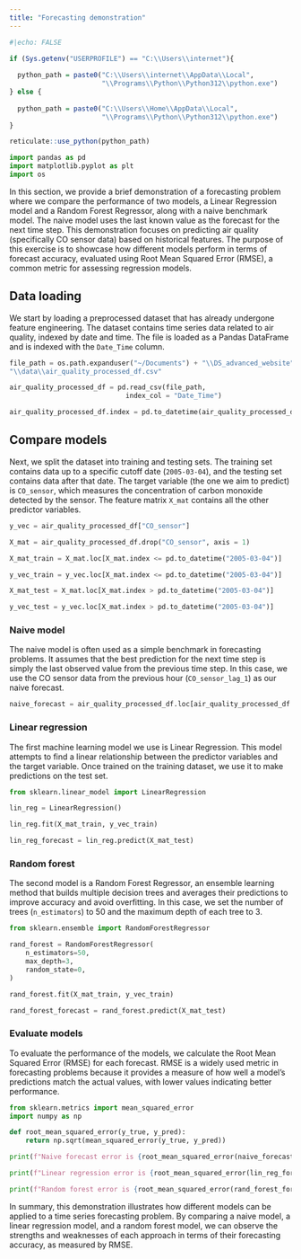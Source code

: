 ```yaml
---
title: "Forecasting demonstration"
---
```


```r
#|echo: FALSE

if (Sys.getenv("USERPROFILE") == "C:\\Users\\internet"){
  
  python_path = paste0("C:\\Users\\internet\\AppData\\Local",
                       "\\Programs\\Python\\Python312\\python.exe")
} else {
  
  python_path = paste0("C:\\Users\\Home\\AppData\\Local",
                       "\\Programs\\Python\\Python312\\python.exe")
}

reticulate::use_python(python_path)

```

```python

import pandas as pd
import matplotlib.pyplot as plt
import os 

```

In this section, we provide a brief demonstration of a forecasting problem where we compare the performance of two models, a Linear Regression model and a Random Forest Regressor, along with a naive benchmark model. The naive model uses the last known value as the forecast for the next time step. This demonstration focuses on predicting air quality (specifically CO sensor data) based on historical features. The purpose of this exercise is to showcase how different models perform in terms of forecast accuracy, evaluated using Root Mean Squared Error (RMSE), a common metric for assessing regression models.

## Data loading

We start by loading a preprocessed dataset that has already undergone feature engineering. The dataset contains time series data related to air quality, indexed by date and time. The file is loaded as a Pandas DataFrame and is indexed with the `Date_Time` column.

```python

file_path = os.path.expanduser("~/Documents") + "\\DS_advanced_website" + \
"\\data\\air_quality_processed_df.csv"

air_quality_processed_df = pd.read_csv(file_path,
                             index_col = "Date_Time")

air_quality_processed_df.index = pd.to_datetime(air_quality_processed_df.index)

```

## Compare models

Next, we split the dataset into training and testing sets. The training set contains data up to a specific cutoff date (`2005-03-04`), and the testing set contains data after that date. The target variable (the one we aim to predict) is `CO_sensor`, which measures the concentration of carbon monoxide detected by the sensor. The feature matrix `X_mat` contains all the other predictor variables.

```python

y_vec = air_quality_processed_df["CO_sensor"]

X_mat = air_quality_processed_df.drop("CO_sensor", axis = 1)

X_mat_train = X_mat.loc[X_mat.index <= pd.to_datetime("2005-03-04")]

y_vec_train = y_vec.loc[X_mat.index <= pd.to_datetime("2005-03-04")]

X_mat_test = X_mat.loc[X_mat.index > pd.to_datetime("2005-03-04")]

y_vec_test = y_vec.loc[X_mat.index > pd.to_datetime("2005-03-04")]

```

### Naive model

The naive model is often used as a simple benchmark in forecasting problems. It assumes that the best prediction for the next time step is simply the last observed value from the previous time step. In this case, we use the CO sensor data from the previous hour (`CO_sensor_lag_1`) as our naive forecast.

```python

naive_forecast = air_quality_processed_df.loc[air_quality_processed_df.index > pd.to_datetime("2005-03-04")]["CO_sensor_lag_1"]

```

### Linear regression

The first machine learning model we use is Linear Regression. This model attempts to find a linear relationship between the predictor variables and the target variable. Once trained on the training dataset, we use it to make predictions on the test set.

```python

from sklearn.linear_model import LinearRegression

lin_reg = LinearRegression()

lin_reg.fit(X_mat_train, y_vec_train)

lin_reg_forecast = lin_reg.predict(X_mat_test)

```

### Random forest

The second model is a Random Forest Regressor, an ensemble learning method that builds multiple decision trees and averages their predictions to improve accuracy and avoid overfitting. In this case, we set the number of trees (`n_estimators`) to 50 and the maximum depth of each tree to 3.

```python

from sklearn.ensemble import RandomForestRegressor

rand_forest = RandomForestRegressor(
    n_estimators=50,
    max_depth=3,
    random_state=0,
)

rand_forest.fit(X_mat_train, y_vec_train)

rand_forest_forecast = rand_forest.predict(X_mat_test)

```

### Evaluate models

To evaluate the performance of the models, we calculate the Root Mean Squared Error (RMSE) for each forecast. RMSE is a widely used metric in forecasting problems because it provides a measure of how well a model's predictions match the actual values, with lower values indicating better performance.

```python

from sklearn.metrics import mean_squared_error
import numpy as np

def root_mean_squared_error(y_true, y_pred):
    return np.sqrt(mean_squared_error(y_true, y_pred))

print(f"Naive forecast error is {root_mean_squared_error(naive_forecast, y_vec_test)}")

print(f"Linear regression error is {root_mean_squared_error(lin_reg_forecast, y_vec_test)}")

print(f"Random forest error is {root_mean_squared_error(rand_forest_forecast, y_vec_test)}")

```

In summary, this demonstration illustrates how different models can be applied to a time series forecasting problem. By comparing a naive model, a linear regression model, and a random forest model, we can observe the strengths and weaknesses of each approach in terms of their forecasting accuracy, as measured by RMSE.